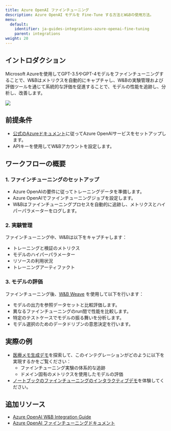 ```yaml
---
title: Azure OpenAI ファインチューニング
description: Azure OpenAI モデルを Fine-Tune する方法とW&Bの使用方法。
menu:
  default:
    identifier: ja-guides-integrations-azure-openai-fine-tuning
    parent: integrations
weight: 20
---
```


## イントロダクション
Microsoft Azureを使用してGPT-3.5やGPT-4モデルをファインチューニングすることで、W&Bはメトリクスを自動的にキャプチャし、W&Bの実験管理および評価ツールを通じて系統的な評価を促進することで、モデルの性能を追跡し、分析し、改善します。

<Frame>
    <img src="/images/integrations/aoai_ft_plot.png"  />
</Frame>

## 前提条件
- [公式のAzureドキュメント](https://wandb.me/aoai-wb-int)に従ってAzure OpenAIサービスをセットアップします。
- APIキーを使用してW&Bアカウントを設定します。

## ワークフローの概要

### 1. ファインチューニングのセットアップ
- Azure OpenAIの要件に従ってトレーニングデータを準備します。
- Azure OpenAIでファインチューニングジョブを設定します。
- W&Bはファインチューニングプロセスを自動的に追跡し、メトリクスとハイパーパラメーターをログします。

### 2. 実験管理
ファインチューニング中、W&Bは以下をキャプチャします：
- トレーニングと検証のメトリクス
- モデルのハイパーパラメーター
- リソースの利用状況
- トレーニングアーティファクト

### 3. モデルの評価
ファインチューニング後、[W&B Weave](https://weave-docs.wandb.ai) を使用して以下を行います：
- モデルの出力を参照データセットと比較評価します。
- 異なるファインチューニングのrun間で性能を比較します。
- 特定のテストケースでモデルの振る舞いを分析します。
- モデル選択のためのデータドリブンの意思決定を行います。

## 実際の例
* [医療メモ生成デモ](https://wandb.me/aoai-ft-colab)を探索して、このインテグレーションがどのように以下を実現するかをご覧ください：
  - ファインチューニング実験の体系的な追跡
  - ドメイン固有のメトリクスを使用したモデルの評価
* [ノートブックのファインチューニングのインタラクティブデモ](https://colab.research.google.com/github/wandb/examples/blob/master/colabs/azure/azure_gpt_medical_notes.ipynb)を体験してください。

## 追加リソース
- [Azure OpenAI W&B Integration Guide](https://wandb.me/aoai-wb-int)
- [Azure OpenAI ファインチューニングドキュメント](https://learn.microsoft.com/azure/ai-services/openai/how-to/fine-tuning?tabs=turbo%2Cpython&pivots=programming-language-python)